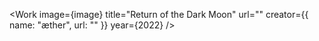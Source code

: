 
<Work
  image={image}
  title="Return of the Dark Moon"
  url=""
  creator={{ name: "æther", url: "" }}
  year={2022}
/>
